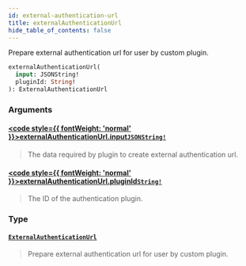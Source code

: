 ```yaml
---
id: external-authentication-url
title: externalAuthenticationUrl
hide_table_of_contents: false
---
```








Prepare external authentication url for user by custom plugin.

```graphql
externalAuthenticationUrl(
  input: JSONString!
  pluginId: String!
): ExternalAuthenticationUrl
```


### Arguments

#### [<code style={{ fontWeight: 'normal' }}>externalAuthenticationUrl.<b>input</b></code>](#)<Bullet />[`JSONString!`](../../../developer/api-reference/scalars/jsonstring) <Badge class="secondary" text="non-null"/> <Badge class="secondary" text="scalar"/>
> The data required by plugin to create external authentication url.
> 

#### [<code style={{ fontWeight: 'normal' }}>externalAuthenticationUrl.<b>pluginId</b></code>](#)<Bullet />[`String!`](../../../developer/api-reference/scalars/string) <Badge class="secondary" text="non-null"/> <Badge class="secondary" text="scalar"/>
> The ID of the authentication plugin.
> 

### Type

#### [`ExternalAuthenticationUrl`](../../../developer/api-reference/objects/external-authentication-url) <Badge class="secondary" text="object"/>
> Prepare external authentication url for user by custom plugin.
> 





